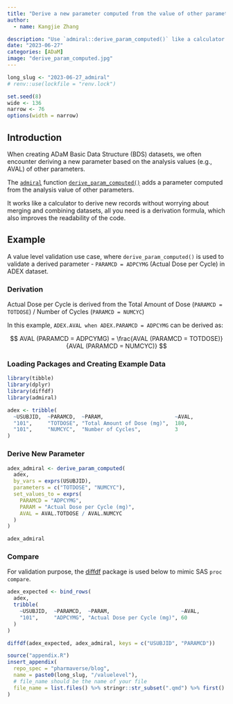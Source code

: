 ```yaml
---
title: "Derive a new parameter computed from the value of other parameters"
author:
  - name: Kangjie Zhang

description: "Use `admiral::derive_param_computed()` like a calculator to derive new parameters/rows based on existing ones"
date: "2023-06-27"
categories: [ADaM]
image: "derive_param_computed.jpg"
---
```


<!--------------- my typical setup ----------------->

```r
long_slug <- "2023-06-27_admiral"
# renv::use(lockfile = "renv.lock")
```

```r
set.seed(8)
wide <- 136
narrow <- 76
options(width = narrow)
```

<!--------------- post begins here ----------------->

## Introduction

When creating ADaM Basic Data Structure (BDS) datasets, we often encounter deriving a new parameter based on the analysis values (e.g., AVAL) of other parameters.

The [`admiral`](https://pharmaverse.github.io/admiral/) function [`derive_param_computed()`](https://pharmaverse.github.io/admiral/reference/derive_param_computed.html) adds a parameter computed from the analysis value of other parameters.

It works like a calculator to derive new records without worrying about merging and combining datasets, all you need is a derivation formula, which also improves the readability of the code.

## Example

A value level validation use case, where `derive_param_computed()` is used to validate a derived parameter - `PARAMCD = ADPCYMG` (Actual Dose per Cycle) in ADEX dataset.

### Derivation

Actual Dose per Cycle is derived from the Total Amount of Dose (`PARAMCD = TOTDOSE`) / Number of Cycles (`PARAMCD = NUMCYC`)

In this example, `ADEX.AVAL when ADEX.PARAMCD = ADPCYMG` can be derived as:

$$
AVAL (PARAMCD = ADPCYMG) = \frac{AVAL (PARAMCD = TOTDOSE)}{AVAL (PARAMCD = NUMCYC)}
$$

### Loading Packages and Creating Example Data

```r
library(tibble)
library(dplyr)
library(diffdf)
library(admiral)

adex <- tribble(
  ~USUBJID,  ~PARAMCD,  ~PARAM,                       ~AVAL,
  "101",     "TOTDOSE", "Total Amount of Dose (mg)",  180,
  "101",     "NUMCYC",  "Number of Cycles",           3
)
```

### Derive New Parameter

```r
adex_admiral <- derive_param_computed(
  adex,
  by_vars = exprs(USUBJID),
  parameters = c("TOTDOSE", "NUMCYC"),
  set_values_to = exprs(
    PARAMCD = "ADPCYMG",
    PARAM = "Actual Dose per Cycle (mg)",
    AVAL = AVAL.TOTDOSE / AVAL.NUMCYC
  )
)
```

```r
adex_admiral
```

### Compare

For validation purpose, the [diffdf](https://gowerc.github.io/diffdf/reference/diffdf.html) package is used below to mimic SAS `proc compare`.

```r
adex_expected <- bind_rows(
  adex,
  tribble(
    ~USUBJID,  ~PARAMCD,  ~PARAM,                       ~AVAL,
    "101",     "ADPCYMG", "Actual Dose per Cycle (mg)", 60
  )
)

diffdf(adex_expected, adex_admiral, keys = c("USUBJID", "PARAMCD"))
```

<!--------------- appendices go here ----------------->

```r
source("appendix.R")
insert_appendix(
  repo_spec = "pharmaverse/blog",
  name = paste0(long_slug, "/valuelevel"),
  # file_name should be the name of your file
  file_name = list.files() %>% stringr::str_subset(".qmd") %>% first()
)
```
